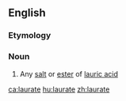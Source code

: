 ==English==

===Etymology===
{{etyl|la|en}}

===Noun===
{{en-noun|-|s}}

# {{label|en|chemistry}} Any [[salt]] or [[ester]] of [[lauric acid]]

[[ca:laurate]]
[[hu:laurate]]
[[zh:laurate]]